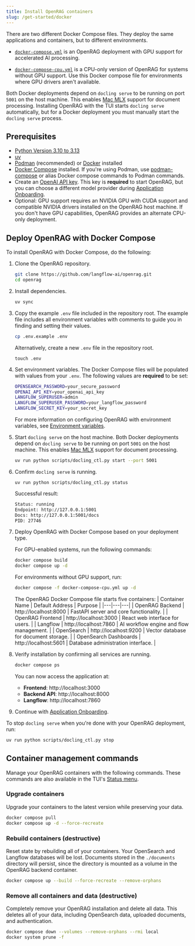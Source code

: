 ```yaml
---
title: Install OpenRAG containers
slug: /get-started/docker
---
```



There are two different Docker Compose files.
They deploy the same applications and containers, but to different environments.

- [`docker-compose.yml`](https://github.com/langflow-ai/openrag/blob/main/docker-compose.yml) is an OpenRAG deployment with GPU support for accelerated AI processing.

- [`docker-compose-cpu.yml`](https://github.com/langflow-ai/openrag/blob/main/docker-compose-cpu.yml) is a CPU-only version of OpenRAG for systems without GPU support. Use this Docker compose file for environments where GPU drivers aren't available.

Both Docker deployments depend on `docling serve` to be running on port `5001` on the host machine. This enables [Mac MLX](https://opensource.apple.com/projects/mlx/) support for document processing. Installing OpenRAG with the TUI starts `docling serve` automatically, but for a Docker deployment you must manually start the `docling serve` process.

## Prerequisites

- [Python Version 3.10 to 3.13](https://www.python.org/downloads/release/python-3100/)
- [uv](https://docs.astral.sh/uv/getting-started/installation/)
- [Podman](https://podman.io/docs/installation) (recommended) or [Docker](https://docs.docker.com/get-docker/) installed
- [Docker Compose](https://docs.docker.com/compose/install/) installed. If you're using Podman, use [podman-compose](https://docs.podman.io/en/latest/markdown/podman-compose.1.html) or alias Docker compose commands to Podman commands.
- Create an [OpenAI API key](https://platform.openai.com/api-keys). This key is **required** to start OpenRAG, but you can choose a different model provider during [Application Onboarding](#application-onboarding).
- Optional: GPU support requires an NVIDIA GPU with CUDA support and compatible NVIDIA drivers installed on the OpenRAG host machine. If you don't have GPU capabilities, OpenRAG provides an alternate CPU-only deployment.

## Deploy OpenRAG with Docker Compose

To install OpenRAG with Docker Compose, do the following:

1. Clone the OpenRAG repository.
   ```bash
   git clone https://github.com/langflow-ai/openrag.git
   cd openrag
   ```

2. Install dependencies.
   ```bash
   uv sync
   ```

3. Copy the example `.env` file included in the repository root.
  The example file includes all environment variables with comments to guide you in finding and setting their values.
   ```bash
   cp .env.example .env
   ```

   Alternatively, create a new `.env` file in the repository root.
   ```
   touch .env
   ```

4. Set environment variables. The Docker Compose files will be populated with values from your `.env`.
The following values are **required** to be set:

   ```bash
   OPENSEARCH_PASSWORD=your_secure_password
   OPENAI_API_KEY=your_openai_api_key
   LANGFLOW_SUPERUSER=admin
   LANGFLOW_SUPERUSER_PASSWORD=your_langflow_password
   LANGFLOW_SECRET_KEY=your_secret_key
   ```
   
   For more information on configuring OpenRAG with environment variables, see [Environment variables](/reference/configuration).

5. Start `docling serve` on the host machine.
   Both Docker deployments depend on `docling serve` to be running on port `5001` on the host machine. This enables [Mac MLX](https://opensource.apple.com/projects/mlx/) support for document processing.
   
   ```bash
   uv run python scripts/docling_ctl.py start --port 5001
   ```
   
6. Confirm `docling serve` is running.
   ```
   uv run python scripts/docling_ctl.py status
   ```

   Successful result:
   ```bash
   Status: running
   Endpoint: http://127.0.0.1:5001
   Docs: http://127.0.0.1:5001/docs
   PID: 27746
   ```

7. Deploy OpenRAG with Docker Compose based on your deployment type.

   For GPU-enabled systems, run the following commands:
   ```bash
   docker compose build
   docker compose up -d
   ```

   For environments without GPU support, run: 
   ```bash
   docker compose -f docker-compose-cpu.yml up -d
   ```

   The OpenRAG Docker Compose file starts five containers:
   | Container Name | Default Address | Purpose |
   |---|---|---|
   | OpenRAG Backend | http://localhost:8000 | FastAPI server and core functionality. |
   | OpenRAG Frontend | http://localhost:3000 | React web interface for users. |
   | Langflow | http://localhost:7860 | AI workflow engine and flow management. |
   | OpenSearch | http://localhost:9200 | Vector database for document storage. |
   | OpenSearch Dashboards | http://localhost:5601 | Database administration interface. |

8. Verify installation by confirming all services are running.

   ```bash
   docker compose ps
   ```

   You can now access the application at:

   - **Frontend**: http://localhost:3000
   - **Backend API**: http://localhost:8000
   - **Langflow**: http://localhost:7860

9. Continue with [Application Onboarding](#application-onboarding).

To stop `docling serve` when you're done with your OpenRAG deployment, run:

```bash
uv run python scripts/docling_ctl.py stop
```

<PartialOnboarding />

## Container management commands

Manage your OpenRAG containers with the following commands.
These commands are also available in the TUI's [Status menu](/get-started/tui#status).

### Upgrade containers

Upgrade your containers to the latest version while preserving your data.

```bash
docker compose pull
docker compose up -d --force-recreate
```

### Rebuild containers (destructive)

Reset state by rebuilding all of your containers.
Your OpenSearch and Langflow databases will be lost.
Documents stored in the `./documents` directory will persist, since the directory is mounted as a volume in the OpenRAG backend container.

```bash
docker compose up --build --force-recreate --remove-orphans
```

### Remove all containers and data (destructive)

Completely remove your OpenRAG installation and delete all data.
This deletes all of your data, including OpenSearch data, uploaded documents, and authentication. 
```bash
docker compose down --volumes --remove-orphans --rmi local
docker system prune -f
```